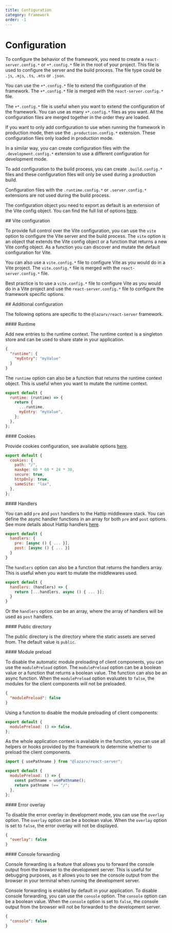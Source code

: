 ```yaml
---
title: Configuration
category: Framework
order: -1
---
```



# Configuration

To configure the behavior of the framework, you need to create a `react-server.config.*` or `+*.config.*` file in the root of your project. This file is used to configure the server and the build process. The file type could be `.js`, `.mjs`, `.ts`, `.mts` or `.json`.

You can use the `+*.config.*` file to extend the configuration of the framework. The `+*.config.*` file is merged with the `react-server.config.*` file.

The `+*.config.*` file is useful when you want to extend the configuration of the framework. You can use as many `+*.config.*` files as you want. All the configuration files are merged together in the order they are loaded.

If you want to only add configuration to use when running the framework in production mode, then use the `.production.config.*` extension. These configuration files only loaded in production mode.

In a similar way, you can create configuration files with the `.development.config.*` extension to use a different configuration for development mode.

To add configuration to the build process, you can create `.build.config.*` files and these configuration files will only be used during a production build.

Configuration files with the `.runtime.config.*` or `.server.config.*` extensions are not used during the build process.

The configuration object you need to export as default is an extension of the Vite config object. You can find the full list of options [here](https://vitejs.dev/config/).

<Link name="vite-configuration">
## Vite configuration
</Link>

To provide full control over the Vite configuration, you can use the `vite` option to configure the Vite server and the build process. The `vite` option is an object that extends the Vite config object or a function that returns a new Vite config object. As a function you can discover and mutate the default configuration for Vite.

You can also use a `vite.config.*` file to configure Vite as you would do in a Vite project. The `vite.config.*` file is merged with the `react-server.config.*` file.

Best practice is to use a `vite.config.*` file to configure Vite as you would do in a Vite project and use the `react-server.config.*` file to configure the framework specific options.

<Link name="additional-configuration">
## Additional configuration
</Link>

The following options are specific to the `@lazarv/react-server` framework.

<Link name="runtime">
#### Runtime
</Link>

Add new entries to the runtime context. The runtime context is a singleton store and can be used to share state in your application.

```json filename="react-server.config.json"
{
  "runtime": {
    "myEntry": "myValue"
  }
}
```

The `runtime` option can also be a function that returns the runtime context object. This is useful when you want to mutate the runtime context.

```mjs filename="react-server.config.mjs"
export default {
  runtime: (runtime) => {
    return {
      ...runtime,
      myEntry: "myValue",
    };
  },
};
```

<Link name="cookies">
#### Cookies
</Link>

Provide cookies configuration, see available options [here](https://www.npmjs.com/package/cookie#options-1).

```mjs filename="react-server.config.mjs"
export default {
  cookies: {
    path: "/",
    maxAge: 60 * 60 * 24 * 30,
    secure: true,
    httpOnly: true,
    sameSite: "lax",
  },
};
```

<Link name="handlers">
#### Handlers
</Link>

You can add `pre` and `post` handlers to the Hattip middleware stack. You can define the async handler functions in an array for both `pre` and `post` options. See more details about Hattip handlers [here](https://github.com/hattipjs/hattip).

```mjs filename="react-server.config.mjs"
export default {
  handlers: {
    pre: [async () { ... }],
    post: [async () { ... }]
  }
}
```

The `handlers` option can also be a function that returns the handlers array. This is useful when you want to mutate the middlewares used.

```mjs filename="react-server.config.mjs"
export default {
  handlers: (handlers) => {
    return [...handlers, async () { ... }];
  }
}
```

Or the `handlers` option can be an array, where the array of handlers will be used as `post` handlers.

<Link name="public">
#### Public directory
</Link>

The public directory is the directory where the static assets are served from. The default value is `public`.

<Link name="module-preload">
#### Module preload
</Link>

To disable the automatic module preloading of client components, you can use the `modulePreload` option. The `modulePreload` option can be a boolean value or a function that returns a boolean value. The function can also be an async function. When the `modulePreload` option evaluates to `false`, the modules for the client components will not be preloaded.

```json filename="react-server.config.json"
{
  "modulePreload": false
}
```

Using a function to disable the module preloading of client components:

```mjs filename="react-server.config.mjs"
export default {
  modulePreload: () => false,
};
```

As the whole application context is available in the function, you can use all helpers or hooks provided by the framework to determine whether to preload the client components.

```mjs filename="react-server.config.mjs"
import { usePathname } from "@lazarv/react-server";

export default {
  modulePreload: () => {
    const pathname = usePathname();
    return pathname !== "/";
  },
};
```

<Link name="error">
#### Error overlay
</Link>

To disable the error overlay in development mode, you can use the `overlay` option. The `overlay` option can be a boolean value. When the `overlay` option is set to `false`, the error overlay will not be displayed.

```json filename="react-server.config.json"
{
  "overlay": false
}
```

<Link name="console">
#### Console forwarding
</Link>

Console forwarding is a feature that allows you to forward the console output from the browser to the development server. This is useful for debugging purposes, as it allows you to see the console output from the browser in your terminal when running the development server.

Console forwarding is enabled by default in your application. To disable console forwarding, you can use the `console` option. The `console` option can be a boolean value. When the `console` option is set to `false`, the console output from the browser will not be forwarded to the development server.

```json filename="react-server.config.json"
{
  "console": false
}
```
